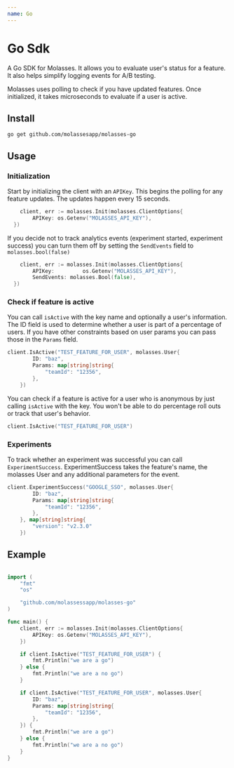 ```yaml
---
name: Go
---
```



# Go Sdk

A Go SDK for Molasses. It allows you to evaluate user's status for a feature. It also helps simplify logging events for A/B testing.

Molasses uses polling to check if you have updated features. Once initialized, it takes microseconds to evaluate if a user is active.

## Install

```
go get github.com/molassesapp/molasses-go
```

## Usage

### Initialization

Start by initializing the client with an `APIKey`. This begins the polling for any feature updates. The updates happen every 15 seconds.

```go
	client, err := molasses.Init(molasses.ClientOptions{
		APIKey: os.Getenv("MOLASSES_API_KEY"),
  })
```

If you decide not to track analytics events (experiment started, experiment success) you can turn them off by setting the `SendEvents` field to `molasses.bool(false)`

```go
	client, err := molasses.Init(molasses.ClientOptions{
		APIKey: 		os.Getenv("MOLASSES_API_KEY"),
		SendEvents: molasses.Bool(false),
  })
```

### Check if feature is active

You can call `isActive` with the key name and optionally a user's information. The ID field is used to determine whether a user is part of a percentage of users. If you have other constraints based on user params you can pass those in the `Params` field.

```go
client.IsActive("TEST_FEATURE_FOR_USER", molasses.User{
		ID: "baz",
		Params: map[string]string{
			"teamId": "12356",
		},
	})
```

You can check if a feature is active for a user who is anonymous by just calling `isActive` with the key. You won't be able to do percentage roll outs or track that user's behavior.

```go
client.IsActive("TEST_FEATURE_FOR_USER")
```

### Experiments

To track whether an experiment was successful you can call `ExperimentSuccess`. ExperimentSuccess takes the feature's name, the molasses User and any additional parameters for the event.

```go
client.ExperimentSuccess("GOOGLE_SSO", molasses.User{
		ID: "baz",
		Params: map[string]string{
			"teamId": "12356",
		},
	}, map[string]string{
		"version": "v2.3.0"
	})
```

## Example

```go

import (
	"fmt"
	"os"

	"github.com/molassessapp/molasses-go"
)

func main() {
	client, err := molasses.Init(molasses.ClientOptions{
		APIKey: os.Getenv("MOLASSES_API_KEY"),
    })

	if client.IsActive("TEST_FEATURE_FOR_USER") {
		fmt.Println("we are a go")
	} else {
		fmt.Println("we are a no go")
	}

	if client.IsActive("TEST_FEATURE_FOR_USER", molasses.User{
		ID: "baz",
		Params: map[string]string{
			"teamId": "12356",
		},
	}) {
		fmt.Println("we are a go")
	} else {
		fmt.Println("we are a no go")
	}
}
```
